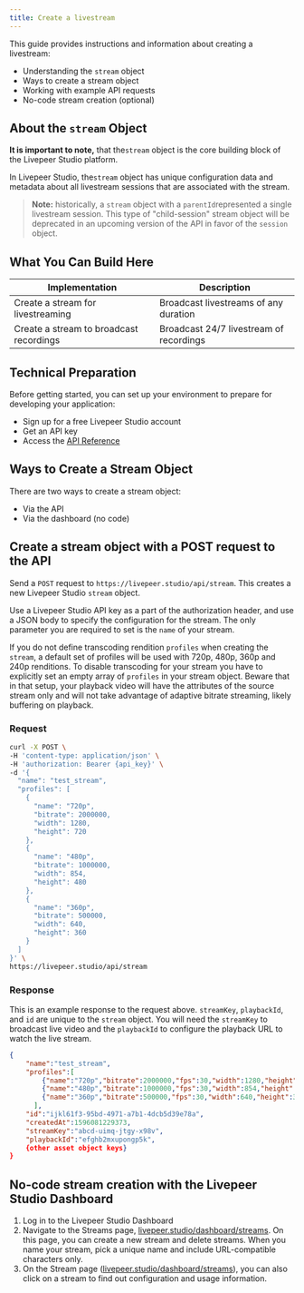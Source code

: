 ```yaml
---
title: Create a livestream
---
```


This guide provides instructions and information about creating a livestream:

- Understanding the `stream` object
- Ways to create a stream object
- Working with example API requests
- No-code stream creation (optional)

## About the `stream` Object

**It is important to note,** that the`stream` object is the core building block
of the Livepeer Studio platform.

In Livepeer Studio, the`stream` object has unique configuration data and
metadata about all livestream sessions that are associated with the stream.

> **Note:** historically, a `stream` object with a `parentId`represented a
> single livestream session. This type of "child-session" stream object will be
> deprecated in an upcoming version of the API in favor of the `session` object.

## What You Can Build Here

| Implementation                          | Description                             |
| --------------------------------------- | --------------------------------------- |
| Create a stream for livestreaming       | Broadcast livestreams of any duration   |
| Create a stream to broadcast recordings | Broadcast 24/7 livestream of recordings |

## Technical Preparation

Before getting started, you can set up your environment to prepare for
developing your application:

- Sign up for a free Livepeer Studio account
- Get an API key
- Access the [API Reference](/reference/api/create-stream/)

## Ways to Create a Stream Object

There are two ways to create a stream object:

- Via the API
- Via the dashboard (no code)

## Create a stream object with a POST request to the API

Send a `POST` request to `https://livepeer.studio/api/stream`. This creates a
new Livepeer Studio `stream` object.

Use a Livepeer Studio API key as a part of the authorization header, and use a
JSON body to specify the configuration for the stream. The only parameter you
are required to set is the `name` of your stream.

If you do not define transcoding rendition `profiles` when creating the
`stream`, a default set of profiles will be used with 720p, 480p, 360p and 240p
renditions. To disable transcoding for your stream you have to explicitly set an
empty array of `profiles` in your stream object. Beware that in that setup, your
playback video will have the attributes of the source stream only and will not
take advantage of adaptive bitrate streaming, likely buffering on playback.

### Request

```bash
curl -X POST \
-H 'content-type: application/json' \
-H 'authorization: Bearer {api_key}' \
-d '{
  "name": "test_stream",
  "profiles": [
    {
      "name": "720p",
      "bitrate": 2000000,
      "width": 1280,
      "height": 720
    },
    {
      "name": "480p",
      "bitrate": 1000000,
      "width": 854,
      "height": 480
    },
    {
      "name": "360p",
      "bitrate": 500000,
      "width": 640,
      "height": 360
    }
  ]
}' \
https://livepeer.studio/api/stream
```

### Response

This is an example response to the request above. `streamKey`, `playbackId`, and
`id` are unique to the `stream` object. You will need the `streamKey` to
broadcast live video and the `playbackId` to configure the playback URL to watch
the live stream.

```json
{
    "name":"test_stream",
    "profiles":[
        {"name":"720p","bitrate":2000000,"fps":30,"width":1280,"height":720},
        {"name":"480p","bitrate":1000000,"fps":30,"width":854,"height":480},
        {"name":"360p","bitrate":500000,"fps":30,"width":640,"height":360},
      ],
    "id":"ijkl61f3-95bd-4971-a7b1-4dcb5d39e78a",
    "createdAt":1596081229373,
    "streamKey":"abcd-uimq-jtgy-x98v",
    "playbackId":"efghb2mxupongp5k",
    {other asset object keys}
}
```

## No-code stream creation with the Livepeer Studio Dashboard

1. Log in to the Livepeer Studio Dashboard
1. Navigate to the Streams page,
   [livepeer.studio/dashboard/streams](https://livepeer.studio/dashboard/streams).
   On this page, you can create a new stream and delete streams. When you name
   your stream, pick a unique name and include URL-compatible characters only.
1. On the Stream page
   ([livepeer.studio/dashboard/streams](https://livepeer.studio/dashboard/streams)),
   you can also click on a stream to find out configuration and usage
   information.

